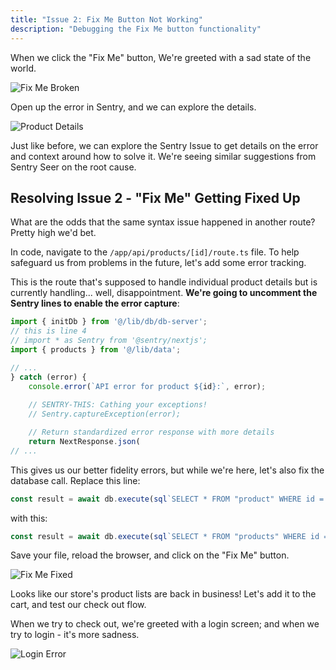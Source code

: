 ```yaml
---
title: "Issue 2: Fix Me Button Not Working"
description: "Debugging the Fix Me button functionality"
---
```


When we click the "Fix Me" button, We're greeted with a sad state of the world. 

![Fix Me Broken](../../../assets/img/FixMeButtonError.png)

Open up the error in Sentry, and we can explore the details.

![Product Details](../../../assets/img/Issue-2.png)

Just like before, we can explore the Sentry Issue to get details on the error and context around how to solve it. We're seeing similar suggestions from Sentry Seer on the root cause.

## Resolving Issue 2 - "Fix Me" Getting Fixed Up

What are the odds that the same syntax issue happened in another route? Pretty high we'd bet. 

In code, navigate to the `/app/api/products/[id]/route.ts` file. To help safeguard us from problems in the future, let's add some error tracking.

This is the route that's supposed to handle individual product details but is currently handling... well, disappointment. **We're going to uncomment the Sentry lines to enable the error capture**:

```javascript
import { initDb } from '@/lib/db/db-server';
// this is line 4
// import * as Sentry from '@sentry/nextjs';
import { products } from '@/lib/data';

// ...
} catch (error) {
    console.error(`API error for product ${id}:`, error);
    
    // SENTRY-THIS: Cathing your exceptions!
    // Sentry.captureException(error);

    // Return standardized error response with more details
    return NextResponse.json(
// ...
```

This gives us our better fidelity errors, but while we're here, let's also fix the database call. Replace this line:

```javascript
const result = await db.execute(sql`SELECT * FROM "product" WHERE id = ${numId}`);
```

with this: 

```javascript
const result = await db.execute(sql`SELECT * FROM "products" WHERE id = ${numId}`);
```

Save your file, reload the browser, and click on the "Fix Me" button. 

![Fix Me Fixed](../../../assets/img/HydrationFixed.png)

Looks like our store's product lists are back in business! Let's add it to the cart, and test our check out flow. 

When we try to check out, we're greeted with a login screen; and when we try to login - it's more sadness. 

![Login Error](../../../assets/img/LoginError.png) 